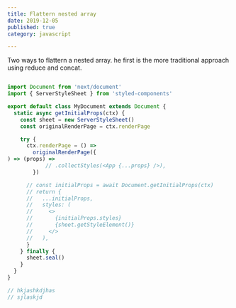 ```yaml
---
title: Flattern nested array
date: 2019-12-05
published: true
category: javascript

---
```


<Text>Two ways to flattern a nested array. he first is the more traditional approach using reduce and concat. </Text>

```javascript

import Document from 'next/document'
import { ServerStyleSheet } from 'styled-components'

export default class MyDocument extends Document {
  static async getInitialProps(ctx) {
    const sheet = new ServerStyleSheet()
    const originalRenderPage = ctx.renderPage

    try {
      ctx.renderPage = () =>
        originalRenderPage({
) => (props) =>
            // .collectStyles(<App {...props} />),
        })

      // const initialProps = await Document.getInitialProps(ctx)
      // return {
      //   ...initialProps,
      //   styles: (
      //     <>
      //       {initialProps.styles}
      //       {sheet.getStyleElement()}
      //     </>
      //   ),
      }
    } finally {
      sheet.seal()
    }
  }
}

// hkjashkdjhas
// sjlaskjd


```
